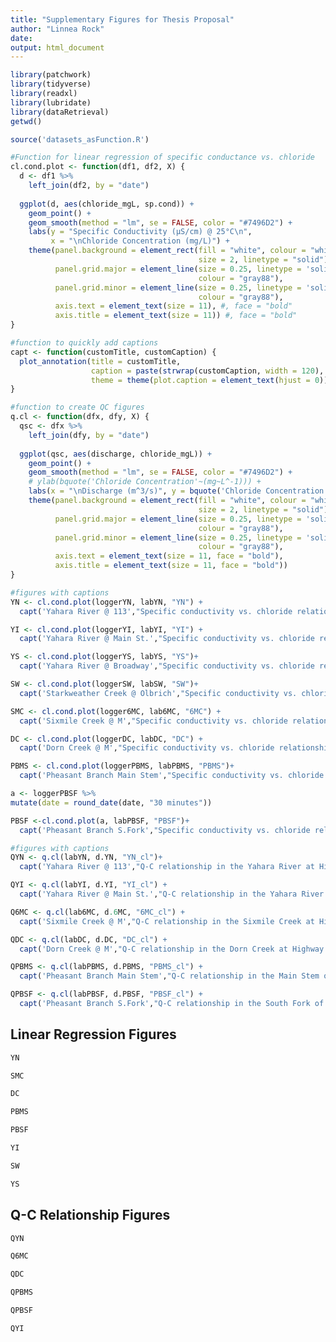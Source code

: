 ```yaml
---
title: "Supplementary Figures for Thesis Proposal"
author: "Linnea Rock"
date:
output: html_document
---
```


```r
library(patchwork)
library(tidyverse)
library(readxl)
library(lubridate)
library(dataRetrieval)
getwd()

source('datasets_asFunction.R')
```


```r
#Function for linear regression of specific conductance vs. chloride
cl.cond.plot <- function(df1, df2, X) {
  d <- df1 %>%
    left_join(df2, by = "date")
  
  ggplot(d, aes(chloride_mgL, sp.cond)) +
    geom_point() + 
    geom_smooth(method = "lm", se = FALSE, color = "#7496D2") +
    labs(y = "Specific Conductivity (µS/cm) @ 25°C\n", 
         x = "\nChloride Concentration (mg/L)") +
    theme(panel.background = element_rect(fill = "white", colour = "white",
                                          size = 2, linetype = "solid"),
          panel.grid.major = element_line(size = 0.25, linetype = 'solid',
                                          colour = "gray88"), 
          panel.grid.minor = element_line(size = 0.25, linetype = 'solid',
                                          colour = "gray88"),
          axis.text = element_text(size = 11), #, face = "bold"
          axis.title = element_text(size = 11)) #, face = "bold"
}

#function to quickly add captions
capt <- function(customTitle, customCaption) {
  plot_annotation(title = customTitle, 
                  caption = paste(strwrap(customCaption, width = 120), collapse = "\n"),
                  theme = theme(plot.caption = element_text(hjust = 0)))
}

#function to create QC figures 
q.cl <- function(dfx, dfy, X) {
  qsc <- dfx %>%
    left_join(dfy, by = "date")
  
  ggplot(qsc, aes(discharge, chloride_mgL)) +
    geom_point() +
    geom_smooth(method = "lm", se = FALSE, color = "#7496D2") +
    # ylab(bquote('Chloride Concentration'~(mg~L^-1))) +
    labs(x = "\nDischarge (m^3/s)", y = bquote('Chloride Concentration'~(mg~L^-1))) +
    theme(panel.background = element_rect(fill = "white", colour = "white",
                                          size = 2, linetype = "solid"),
          panel.grid.major = element_line(size = 0.25, linetype = 'solid',
                                          colour = "gray88"), 
          panel.grid.minor = element_line(size = 0.25, linetype = 'solid',
                                          colour = "gray88"),
          axis.text = element_text(size = 11, face = "bold"),
          axis.title = element_text(size = 11, face = "bold"))  
}
```

```r

#figures with captions 
YN <- cl.cond.plot(loggerYN, labYN, "YN") +
  capt('Yahara River @ 113',"Specific conductivity vs. chloride relationship in the Yahara River at Highway 113. (inlet to Lake Mendota). The linear regression is represented by the equation y=8.6x+360. The positive correlation (r = 0.81) has an r-squared value of 0.66, and a p-value of 0.094.")

YI <- cl.cond.plot(loggerYI, labYI, "YI") + 
  capt('Yahara River @ Main St.',"Specific conductivity vs. chloride relationship in the Yahara River at E. Main St. (outlet of Lake Mendota and inlet of Lake Monona). The linear regression is represented by the equation y=3.8x+360. The positive correlation (r = 0.64) has an r2 value of 0.41 and a p-value of 0.25.")

YS <- cl.cond.plot(loggerYS, labYS, "YS")+
  capt('Yahara River @ Broadway',"Specific conductivity vs. chloride relationship in the Yahara River at Broadway St. (oulet of Lake Monona). The linear regression is represented by the equation y=22x-830. The positive correlation (r = 0.91) has an r2 value of 0.83, and a p-value of 0.033.")

SW <- cl.cond.plot(loggerSW, labSW, "SW")+
  capt('Starkweather Creek @ Olbrich',"Specific conductivity vs. chloride relationship in the Starkweather Creek at Olbrich Garden (inlet of Lake Monona). The linear regression is represented by the equation y=3.7x+530. The positive correlation (r = 0.87) has an r2 value of 0.76, and a p-value of 0.58")

SMC <- cl.cond.plot(logger6MC, lab6MC, "6MC") +
  capt('Sixmile Creek @ M',"Specific conductivity vs. chloride relationship in the Sixmile Creek at Highway M. (inlet to Lake Mendota). The linear regression is represented by the equation y=18x+18. The positive correlation (r = 0.94) has an r2 value of 0.88, and a p-value of 0.018.")

DC <- cl.cond.plot(loggerDC, labDC, "DC") +
  capt('Dorn Creek @ M',"Specific conductivity vs. chloride relationship in the Dorn Creek at Highway M. (inlet to Lake Mendota). The linear regression is represented by the equation y=-5.9x+1100. The negative correlation (r = -0.81) has an r2 value of 0.66, and a p-value of 0.094.")

PBMS <- cl.cond.plot(loggerPBMS, labPBMS, "PBMS")+
  capt('Pheasant Branch Main Stem',"Specific conductivity vs. chloride relationship in the Main Stem of Pheasant Branch Creek (inlet to Lake Mendota). The linear regression is represented by the equation y=5.2x+450. The positive correlation (r = 0.78) has an r2 value of 0.61, and a p-value of 0.12.")

a <- loggerPBSF %>%
mutate(date = round_date(date, "30 minutes")) 

PBSF <-cl.cond.plot(a, labPBSF, "PBSF")+
  capt('Pheasant Branch S.Fork',"Specific conductivity vs. chloride relationship in the South Fork of Pheasant Branch (high chloride contribution to Lake Mendota). The linear regression is represented by the equation y=2.6x+320. The positive correlation (r = 1) has an r2 value of 1, and a p-value of 0.058.")
```


```r
#figures with captions
QYN <- q.cl(labYN, d.YN, "YN_cl")+
  capt('Yahara River @ 113',"Q-C relationship in the Yahara River at Highway 113. (inlet to Lake Mendota). The linear regression is represented by the equation y=-4.2x+67. The negative correlation (r = -0.76) has an r2 value of 0.58, and a p-value of 0.14.")

QYI <- q.cl(labYI, d.YI, "YI_cl") +
  capt('Yahara River @ Main St.',"Q-C relationship in the Yahara River at E. Main St. (outlet of Lake Mendota and inlet of Lake Monona). The linear regression is represented by the equation y=0.3x+51. The positive correlation (r = 0.55) has an r2 value of 0.30 and a p-value of 0.26.")

Q6MC <- q.cl(lab6MC, d.6MC, "6MC_cl") +
  capt('Sixmile Creek @ M',"Q-C relationship in the Sixmile Creek at Highway M. (inlet to Lake Mendota). The linear regression is represented by the equation y=-12x+59. The negative correlation (r = -0.92) has an r2 value of 0.90, and a p-value of 0.01.")

QDC <- q.cl(labDC, d.DC, "DC_cl") +
  capt('Dorn Creek @ M',"Q-C relationship in the Dorn Creek at Highway M. (inlet to Lake Mendota). The linear regression is represented by the equation y=42x+22.The positive correlation (r = 0.74) has an r2 value of 0.55, and a p-value of 0.09.")

QPBMS <- q.cl(labPBMS, d.PBMS, "PBMS_cl") +
  capt('Pheasant Branch Main Stem',"Q-C relationship in the Main Stem of Pheasant Branch Creek (inlet to Lake Mendota). The linear regression is represented by the equation y=-67x+150. The negative correlation (r = -0.34) has an r2 value of 0.12, and a p-value of 0.58.")

QPBSF <- q.cl(labPBSF, d.PBSF, "PBSF_cl") +
  capt('Pheasant Branch S.Fork',"Q-C relationship in the South Fork of Pheasant Branch (high chloride contribution to Lake Mendota). The linear regression is represented by the equation y=-6200x+640. The negative correlation (r = -0.84) has an r2 value of 0.7and a p-value of 0.074.")
```

## Linear Regression Figures
```r
YN

SMC

DC

PBMS

PBSF

YI

SW

YS
```

## Q-C Relationship Figures
```r
QYN

Q6MC

QDC

QPBMS

QPBSF

QYI
```
